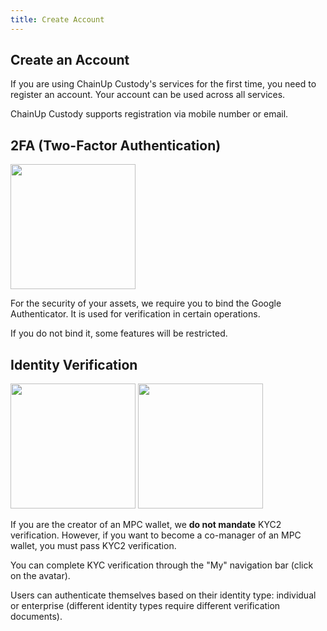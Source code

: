 ```yaml
---
title: Create Account
---
```


##  Create an Account

If you are using ChainUp Custody's services for the first time, you need to register an account. Your account can be used across all services.

ChainUp Custody supports registration via mobile number or email.

##  2FA (Two-Factor Authentication)

<div className="w-full flex items-center justify-center">
    <img src="/images/quickstart/2fa.png" width="200"/>
</div>

For the security of your assets, we require you to bind the Google Authenticator. It is used for verification in certain operations.

<Warning>
If you do not bind it, some features will be restricted.
</Warning>

##  Identity Verification

<div className="w-full flex items-center justify-center">
    <CardGroup cols={2}>
        <img src="/images/quickstart/pkyc.png" width="200"/>
        <img src="/images/quickstart/ekyc.png" width="200"/>
    </CardGroup>
</div>

If you are the creator of an MPC wallet, we **do not mandate** KYC2 verification. However, if you want to become a co-manager of an MPC wallet, you must pass KYC2 verification.

You can complete KYC verification through the "My" navigation bar (click on the avatar).

Users can authenticate themselves based on their identity type: individual or enterprise (different identity types require different verification documents).